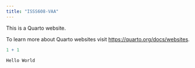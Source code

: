 ```yaml
---
title: "ISSS608-VAA"
---
```


This is a Quarto website.

To learn more about Quarto websites visit <https://quarto.org/docs/websites>.

```r
1 + 1

Hello World
```
